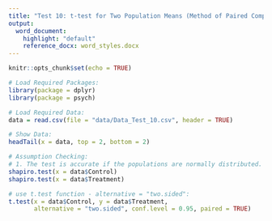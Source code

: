 ```yaml
---
title: "Test 10: t-test for Two Population Means (Method of Paired Comparisons)"
output:
  word_document:
    highlight: "default"
    reference_docx: word_styles.docx
---
```


```r
knitr::opts_chunk$set(echo = TRUE)
```

```r
# Load Required Packages:
library(package = dplyr)
library(package = psych)

# Load Required Data:
data = read.csv(file = "data/Data_Test_10.csv", header = TRUE)

# Show Data:
headTail(x = data, top = 2, bottom = 2)
```

```r
# Assumption Checking:
# 1. The test is accurate if the populations are normally distributed.
shapiro.test(x = data$Control)
shapiro.test(x = data$Treatment)
```

```r
# use t.test function - alternative = "two.sided":
t.test(x = data$Control, y = data$Treatment,
       alternative = "two.sided", conf.level = 0.95, paired = TRUE)
```